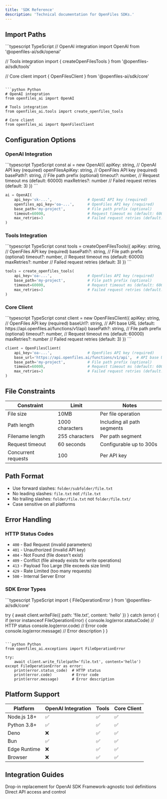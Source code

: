 ```yaml
---
title: 'SDK Reference'
description: 'Technical documentation for OpenFiles SDKs.'
---
```


## Import Paths

<CodeGroup>
```typescript TypeScript
// OpenAI integration
import OpenAI from '@openfiles-ai/sdk/openai'

// Tools integration
import { createOpenFilesTools } from '@openfiles-ai/sdk/tools'

// Core client
import { OpenFilesClient } from '@openfiles-ai/sdk/core'
```

```python Python
# OpenAI integration
from openfiles_ai import OpenAI

# Tools integration
from openfiles_ai.tools import create_openfiles_tools

# Core client
from openfiles_ai import OpenFilesClient
```
</CodeGroup>


## Configuration Options

### OpenAI Integration
<CodeGroup>
```typescript TypeScript
const ai = new OpenAI({
  apiKey: string,                    // OpenAI API key (required)
  openFilesApiKey: string,           // OpenFiles API key (required)  
  basePath?: string,                 // File path prefix (optional)
  timeout?: number,                  // Request timeout ms (default: 60000)
  maxRetries?: number                // Failed request retries (default: 3)
})
```

```python Python
ai = OpenAI(
    api_key='sk-...',                # OpenAI API key (required)
    openfiles_api_key='oa-...',      # OpenFiles API key (required)
    base_path='my-project',          # File path prefix (optional)
    timeout=60000,                   # Request timeout ms (default: 60000)
    max_retries=3                    # Failed request retries (default: 3)
)
```
</CodeGroup>

### Tools Integration
<CodeGroup>
```typescript TypeScript
const tools = createOpenFilesTools({
  apiKey: string,                    // OpenFiles API key (required)
  basePath?: string,                 // File path prefix (optional)
  timeout?: number,                  // Request timeout ms (default: 60000)
  maxRetries?: number                // Failed request retries (default: 3)
})
```

```python Python
tools = create_openfiles_tools(
    api_key='oa-...',                # OpenFiles API key (required)
    base_path='my-project',          # File path prefix (optional)
    timeout=60000,                   # Request timeout ms (default: 60000)
    max_retries=3                    # Failed request retries (default: 3)
)
```
</CodeGroup>

### Core Client
<CodeGroup>
```typescript TypeScript
const client = new OpenFilesClient({
  apiKey: string,                    // OpenFiles API key (required)
  baseUrl?: string,                  // API base URL (default: https://api.openfiles.ai/functions/v1/api)
  basePath?: string,                 // File path prefix (optional) 
  timeout?: number,                  // Request timeout ms (default: 60000)
  maxRetries?: number                // Failed request retries (default: 3)
})
```

```python Python
client = OpenFilesClient(
    api_key='oa-...',                # OpenFiles API key (required)
    base_url='https://api.openfiles.ai/functions/v1/api',  # API base URL
    base_path='my-project',          # File path prefix (optional)
    timeout=60000,                   # Request timeout ms (default: 60000)
    max_retries=3                    # Failed request retries (default: 3)
)
```
</CodeGroup>

## File Constraints

| Constraint | Limit | Notes |
|------------|-------|-------|
| File size | 10MB | Per file operation |
| Path length | 1000 characters | Including all path segments |
| Filename length | 255 characters | Per path segment |
| Request timeout | 60 seconds | Configurable up to 300s |
| Concurrent requests | 100 | Per API key |

## Path Format

- Use forward slashes: `folder/subfolder/file.txt`
- No leading slashes: `file.txt` not `/file.txt`
- No trailing slashes: `folder/file.txt` not `folder/file.txt/`
- Case sensitive on all platforms


## Error Handling

### HTTP Status Codes
- `400` - Bad Request (invalid parameters)
- `401` - Unauthorized (invalid API key)
- `404` - Not Found (file doesn't exist)
- `409` - Conflict (file already exists for write operations)
- `413` - Payload Too Large (file exceeds size limit)
- `429` - Rate Limited (too many requests)
- `500` - Internal Server Error

### SDK Error Types
<CodeGroup>
```typescript TypeScript
import { FileOperationError } from '@openfiles-ai/sdk/core'

try {
  await client.writeFile({ path: 'file.txt', content: 'hello' })
} catch (error) {
  if (error instanceof FileOperationError) {
    console.log(error.statusCode)  // HTTP status
    console.log(error.code)        // Error code
    console.log(error.message)     // Error description
  }
}
```

```python Python
from openfiles_ai.exceptions import FileOperationError

try:
    await client.write_file(path='file.txt', content='hello')
except FileOperationError as error:
    print(error.status_code)  # HTTP status
    print(error.code)         # Error code
    print(error.message)      # Error description
```
</CodeGroup>

## Platform Support

| Platform | OpenAI Integration | Tools | Core Client |
|----------|-------------------|-------|-------------|
| Node.js 18+ | ✅ | ✅ | ✅ |
| Python 3.8+ | ✅ | ✅ | ✅ |
| Deno | ❌ | ✅ | ✅ |
| Bun | ✅ | ✅ | ✅ |
| Edge Runtime | ❌ | ✅ | ✅ |
| Browser | ❌ | ✅ | ✅ |

## Integration Guides

<CardGroup cols={3}>
  <Card title="OpenAI Integration" icon="robot" href="/guides/openai-integration">
    Drop-in replacement for OpenAI SDK
  </Card>
  <Card title="Tools Integration" icon="wrench" href="/guides/tools-integration">
    Framework-agnostic tool definitions
  </Card>
  <Card title="Core Client" icon="code" href="/guides/core-client">
    Direct API access and control
  </Card>
</CardGroup>